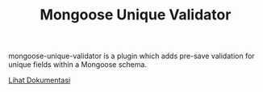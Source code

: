 
<Header>

# Mongoose Unique Validator

</Header>

mongoose-unique-validator is a plugin which adds pre-save validation for unique fields within a Mongoose schema.

[Lihat Dokumentasi](https://www.npmjs.com/package/mongoose-unique-validator)
